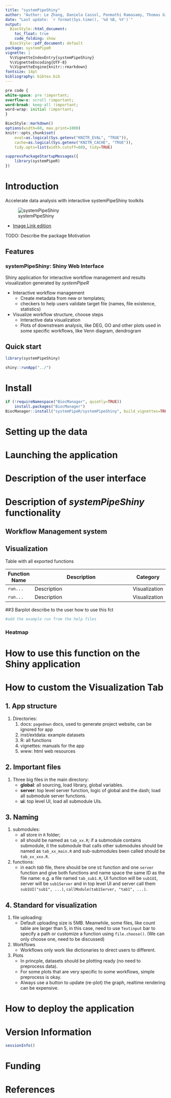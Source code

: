 ```yaml
---
title: "systemPipeShiny" 
author: "Author: Le Zhang, Daniela Cassol, Ponmathi Ramasamy, Thomas Girke"
date: "Last update: `r format(Sys.time(), '%d %B, %Y')`" 
output:
  BiocStyle::html_document:
    toc_float: true
    code_folding: show
  BiocStyle::pdf_document: default
package: systemPipeR
vignette: |
  %\VignetteIndexEntry{systemPipeShiny}
  %\VignetteEncoding{UTF-8}
  %\VignetteEngine{knitr::rmarkdown}
fontsize: 14pt
bibliography: bibtex.bib
---
```


```css
pre code {
white-space: pre !important;
overflow-x: scroll !important;
word-break: keep-all !important;
word-wrap: initial !important;
}
```

```r
BiocStyle::markdown()
options(width=60, max.print=1000)
knitr::opts_chunk$set(
    eval=as.logical(Sys.getenv("KNITR_EVAL", "TRUE")),
    cache=as.logical(Sys.getenv("KNITR_CACHE", "TRUE")), 
    tidy.opts=list(width.cutoff=60), tidy=TRUE)
```

```r
suppressPackageStartupMessages({
    library(systemPipeR)
})
```

# Introduction

Accelerate data analysis with interactive systemPipeShiny toolkits

![systemPipeShiny](./systemPipeShiny.png)

- [Image Link edition](https://drive.google.com/file/d/1kRG_QGbB0w3tgQh17hJtFqXrF5gwI9Tv/view?usp=sharing)

TODO: 
Describe the package
Motivation 


## Features

### systemPipeShiny: Shiny Web Interface
Shiny application for interactive workflow management and results visualization generated by *systemPipeR*

- Interactive workflow management
  - Create metadata from new or templates; 
  - checkers to help users validate target file (names, file existence, statistics)

- Visualize workflow structure, choose steps 
   - Interactive data visualization
   - Plots of downstream analysis, like DEG, GO and other plots used in some specific workflows, like Venn diagram, dendrogram


## Quick start

```r
library(systemPipeShiny)
```

```r
shiny::runApp("../")
```

# Install

```r
if (!requireNamespace("BiocManager", quietly=TRUE))
    install.packages("BiocManager")
BiocManager::install("systemPipeR/systemPipeShiny", build_vignettes=TRUE, dependencies=TRUE)
```

# Setting up the data

# Launching the application

# Description of the user interface

# Description of *systemPipeShiny* functionality

## Workflow Management system

## Visualization 

Table with all exported functions

| Function Name     | Description                                                                                                           | Category        |
|-------------------|-----------------------------------------------------------------------------------------------------------------------|-----------------|
| `run...`    | Description | Visualization       |
| `run...`    | Description | Visualization       |


##3 Barplot
describe to the user how to use this fct

```r
#add the example run from the help files
```
### Heatmap

# How to use this function on the Shiny application

# How to custom the Visualization Tab

## 1. App structure

1. Directories:
    1. docs: `pagedown` docs, used to generate project website, can be ignored for app
    2. inst/extdata: example datasets 
    3. R: all functions
    4. vignettes: manuals for the app
    5. www: html web resources
    
## 2. Important files    

1. Three big files in the main directory:
    - **global**: all sourcing, load library, global variables.
    - **server**: top level server function, logic of global and the dash; load all submodule server functions.
    - **ui**: top level UI, load all submodule UIs.

## 3. Naming

1. submodules:
    - all store in `R` folder;
    - all should be named as `tab_xx.R`; if a submodule contains submodule, it the submodule that calls other submodules should
    be named as `tab_xx_main.R` and sub-submodules been called should be `tab_xx_xxx.R`.
    
2. functions:
    - in each *tab* file, there should be one `UI` function and one `server` function and give both functions and name space the same ID as the file name: 
    e.g. a file named `tab_sub1.R`, UI function will be `sub1UI`, server will be `sub1Server` and in top level UI and server call them `sub1UI("sub1", ...)`, `callModule(tab1Server, "tab1", ...)`.

## 4. Standard for visualization

1. file uploading:
    - Default uploading size is 5MB. Meanwhile, some files, like count table are larger than 5, in this case, need to use `Textinput` bar to specify a path or customize a function using `file.choose()`. (We can only choose one, need to be discussed)
    
2. Workflows
    - Workflows only work like dictionaries to direct users to different. 
    
3. Plots
    - In princple, datasets should be plotting ready (no need to preprocess data). 
    - For some plots that are very specific to some workflows, simple preprocess is okay.
    - Always use a button to update (re-plot) the graph, realtime rendering can be expensive. 


# How to deploy the application

# Version Information

```r
sessionInfo()
```

# Funding

# References
